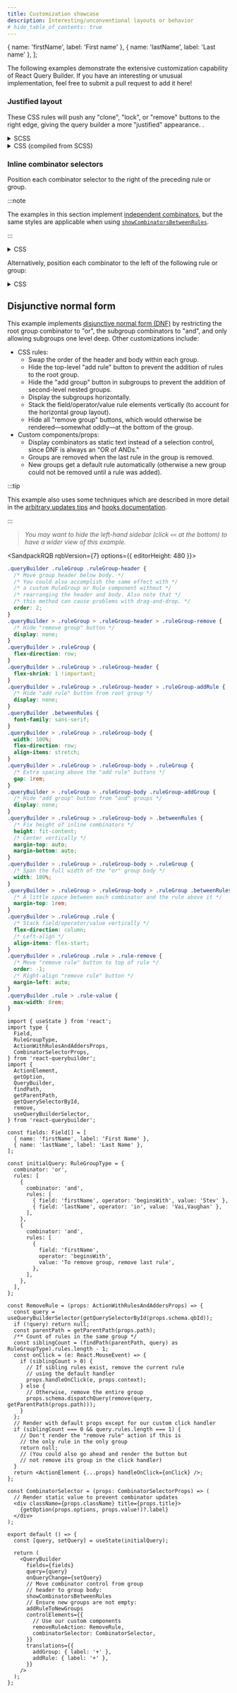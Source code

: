 ```yaml
---
title: Customization showcase
description: Interesting/unconventional layouts or behavior
# hide_table_of_contents: true
---
```



  { name: 'firstName', label: 'First name' },
  { name: 'lastName', label: 'Last name' },
];

The following examples demonstrate the extensive customization capability of React Query Builder. If you have an interesting or unusual implementation, feel free to submit a pull request to add it here!

### Justified layout

These CSS rules will push any "clone", "lock", or "remove" buttons to the right edge, giving the query builder a more "justified" appearance. <DemoLink option="justifiedLayout" text="The demo has an option to enable this technique" />.

<details>
  <summary>SCSS</summary>

```scss
.queryBuilder {
  .ruleGroup-addGroup {
    & + button.ruleGroup-cloneGroup,
    & + button.ruleGroup-lock,
    & + button.ruleGroup-remove {
      margin-left: auto !important;
    }
  }
  .rule-operators,
  .rule-value {
    & + button.rule-cloneRule,
    & + button.rule-lock,
    & + button.rule-remove {
      margin-left: auto !important;
    }
  }
}
```

</details>

<details>
  <summary>CSS (compiled from SCSS)</summary>

```css
.queryBuilder .ruleGroup-addGroup + button.ruleGroup-cloneGroup,
.queryBuilder .ruleGroup-addGroup + button.ruleGroup-lock,
.queryBuilder .ruleGroup-addGroup + button.ruleGroup-remove,
.queryBuilder .rule-operators + button.rule-cloneRule,
.queryBuilder .rule-operators + button.rule-lock,
.queryBuilder .rule-operators + button.rule-remove,
.queryBuilder .rule-value + button.rule-cloneRule,
.queryBuilder .rule-value + button.rule-lock,
.queryBuilder .rule-value + button.rule-remove {
  margin-left: auto !important;
}
```

</details>

<BrowserWindow>
  <div className="justifiedLayout">
    <QueryBuilderEmbed
      fields={fields}
      showLockButtons
      showCloneButtons
      defaultQuery={{
        combinator: 'and',
        rules: [
          { field: 'firstName', operator: 'beginsWith', value: 'Stev' },
          {
            combinator: 'or',
            rules: [
              { field: 'lastName', operator: '=', value: 'Vai' },
              { field: 'lastName', operator: '=', value: 'Vaughan' },
              { field: 'lastName', operator: '=', value: 'Martin' },
            ],
          },
          { field: 'firstName', operator: 'null', value: null },
        ],
      }}
    />
  </div>
</BrowserWindow>

### Inline combinator selectors

Position each combinator selector to the right of the preceding rule or group.

:::note

The examples in this section implement [independent combinators](../components/querybuilder#independent-combinators), but the same styles are applicable when using [`showCombinatorsBetweenRules`](../components/querybuilder#showcombinatorsbetweenrules).

:::

<details>
  <summary>CSS</summary>

```css
.ruleGroup-body {
  /* Override the default flex layout */
  display: grid !important;
  /* Allow the left-hand column (the rule/subgroup) to expand as needed */
  /* Collapse the right-hand column (the combinator) to the width of the content */
  grid-template-columns: auto min-content;
  /* Keep the combinator aligned with the bottom of the rule/subgroup */
  align-items: end;
}
```

</details>

<BrowserWindow>
  <QueryBuilderEmbed
    fields={fields}
    controlClassnames={{ body: 'inline-indycomb' }}
    defaultQuery={{
      rules: [
        { field: 'firstName', operator: 'beginsWith', value: 'Stev' },
        'and',
        {
          rules: [
            { field: 'lastName', operator: '=', value: 'Vai' },
            'or',
            { field: 'lastName', operator: '=', value: 'Vaughan' },
            'or',
            { field: 'lastName', operator: '=', value: 'Martin' },
          ],
        },
        'or',
        { field: 'firstName', operator: 'null', value: null },
      ],
    }}
  />
</BrowserWindow>

Alternatively, position each combinator to the left of the following rule or group:

<details>
  <summary>CSS</summary>

```css
.ruleGroup-body {
  /* Override the default flex layout */
  display: grid !important;
  /* Allow the right-hand column (the rule/subgroup) to expand as needed */
  /* Collapse the left-hand column (the combinator) to the width of the content */
  grid-template-columns: min-content auto;
  /* Keep the combinator aligned with the top of the rule/subgroup */
  align-items: start;
}

/* Indent the first rule/subgroup since it has no preceding combinator */
.ruleGroup-body > .rule:first-child:not(:only-child),
.ruleGroup-body > .ruleGroup:first-child:not(:only-child) {
  grid-column-start: 2;
}
```

</details>

<BrowserWindow>
  <QueryBuilderEmbed
    fields={fields}
    controlClassnames={{ body: 'inline-indycomb-left' }}
    defaultQuery={{
      rules: [
        { field: 'firstName', operator: 'beginsWith', value: 'Stev' },
        'and',
        {
          rules: [
            { field: 'lastName', operator: '=', value: 'Vai' },
            'or',
            { field: 'lastName', operator: '=', value: 'Vaughan' },
            'or',
            { field: 'lastName', operator: '=', value: 'Martin' },
          ],
        },
        'or',
        { field: 'firstName', operator: 'null', value: null },
      ],
    }}
  />
</BrowserWindow>

## Disjunctive normal form

This example implements [disjunctive normal form (DNF)](https://en.wikipedia.org/wiki/Disjunctive_normal_form) by restricting the root group combinator to "or", the subgroup combinators to "and", and only allowing subgroups one level deep. Other customizations include:

- CSS rules:
  - Swap the order of the header and body within each group.
  - Hide the top-level "add rule" button to prevent the addition of rules to the root group.
  - Hide the "add group" button in subgroups to prevent the addition of second-level nested groups.
  - Display the subgroups horizontally.
  - Stack the field/operator/value rule elements vertically (to account for the horizontal group layout).
  - Hide all "remove group" buttons, which would otherwise be rendered—somewhat oddly—at the bottom of the group.
- Custom components/props:
  - Display combinators as static text instead of a selection control, since DNF is always an "OR of ANDs."
  - Groups are removed when the last rule in the group is removed.
  - New groups get a default rule automatically (otherwise a new group could not be removed until a rule was added).

:::tip

This example also uses some techniques which are described in more detail in the [arbitrary updates tips](./arbitrary-updates) and [hooks documentation](../utils/hooks#usequerybuilderselector).

:::

> _You may want to hide the left-hand sidebar (click `<<` at the bottom) to have a wider view of this example._

<SandpackRQB rqbVersion={7} options={{ editorHeight: 480 }}>

```css
.queryBuilder .ruleGroup .ruleGroup-header {
  /* Move group header below body. */
  /* You could also accomplish the same effect with */
  /* a custom RuleGroup or Rule component without */
  /* rearranging the header and body. Also note that */
  /* this method can cause problems with drag-and-drop. */
  order: 2;
}
.queryBuilder > .ruleGroup > .ruleGroup-header > .ruleGroup-remove {
  /* Hide "remove group" button */
  display: none;
}
.queryBuilder > .ruleGroup {
  flex-direction: row;
}
.queryBuilder > .ruleGroup > .ruleGroup-header {
  flex-shrink: 1 !important;
}
.queryBuilder > .ruleGroup > .ruleGroup-header > .ruleGroup-addRule {
  /* Hide "add rule" button from root group */
  display: none;
}
.queryBuilder .betweenRules {
  font-family: sans-serif;
}
.queryBuilder > .ruleGroup > .ruleGroup-body {
  width: 100%;
  flex-direction: row;
  align-items: stretch;
}
.queryBuilder > .ruleGroup > .ruleGroup-body > .ruleGroup {
  /* Extra spacing above the "add rule" buttons */
  gap: 1rem;
}
.queryBuilder > .ruleGroup > .ruleGroup-body .ruleGroup-addGroup {
  /* Hide "add group" button from "and" groups */
  display: none;
}
.queryBuilder > .ruleGroup > .ruleGroup-body > .betweenRules {
  /* Fix height of inline combinators */
  height: fit-content;
  /* Center vertically */
  margin-top: auto;
  margin-bottom: auto;
}
.queryBuilder > .ruleGroup > .ruleGroup-body > .ruleGroup {
  /* Span the full width of the "or" group body */
  width: 100%;
}
.queryBuilder > .ruleGroup > .ruleGroup-body > .ruleGroup .betweenRules {
  /* A little space between each combinator and the rule above it */
  margin-top: 1rem;
}
.queryBuilder > .ruleGroup .rule {
  /* Stack field/operator/value vertically */
  flex-direction: column;
  /* Left-align */
  align-items: flex-start;
}
.queryBuilder > .ruleGroup .rule > .rule-remove {
  /* Move "remove rule" button to top of rule */
  order: -1;
  /* Right-align "remove rule" button */
  margin-left: auto;
}
.queryBuilder .rule > .rule-value {
  max-width: 8rem;
}
```

```tsx
import { useState } from 'react';
import type {
  Field,
  RuleGroupType,
  ActionWithRulesAndAddersProps,
  CombinatorSelectorProps,
} from 'react-querybuilder';
import {
  ActionElement,
  getOption,
  QueryBuilder,
  findPath,
  getParentPath,
  getQuerySelectorById,
  remove,
  useQueryBuilderSelector,
} from 'react-querybuilder';

const fields: Field[] = [
  { name: 'firstName', label: 'First Name' },
  { name: 'lastName', label: 'Last Name' },
];

const initialQuery: RuleGroupType = {
  combinator: 'or',
  rules: [
    {
      combinator: 'and',
      rules: [
        { field: 'firstName', operator: 'beginsWith', value: 'Stev' },
        { field: 'lastName', operator: 'in', value: 'Vai,Vaughan' },
      ],
    },
    {
      combinator: 'and',
      rules: [
        {
          field: 'firstName',
          operator: 'beginsWith',
          value: 'To remove group, remove last rule',
        },
      ],
    },
  ],
};

const RemoveRule = (props: ActionWithRulesAndAddersProps) => {
  const query = useQueryBuilderSelector(getQuerySelectorById(props.schema.qbId));
  if (!query) return null;
  const parentPath = getParentPath(props.path);
  /** Count of rules in the same group */
  const siblingCount = (findPath(parentPath, query) as RuleGroupType).rules.length - 1;
  const onClick = (e: React.MouseEvent) => {
    if (siblingCount > 0) {
      // If sibling rules exist, remove the current rule
      // using the default handler
      props.handleOnClick(e, props.context);
    } else {
      // Otherwise, remove the entire group
      props.schema.dispatchQuery(remove(query, getParentPath(props.path)));
    }
  };
  // Render with default props except for our custom click handler
  if (siblingCount === 0 && query.rules.length === 1) {
    // Don't render the "remove rule" action if this is
    // the only rule in the only group
    return null;
    // (You could also go ahead and render the button but
    // not remove its group in the click handler)
  }
  return <ActionElement {...props} handleOnClick={onClick} />;
};

const CombinatorSelector = (props: CombinatorSelectorProps) => (
  // Render static value to prevent combinator updates
  <div className={props.className} title={props.title}>
    {getOption(props.options, props.value!)?.label}
  </div>
);

export default () => {
  const [query, setQuery] = useState(initialQuery);

  return (
    <QueryBuilder
      fields={fields}
      query={query}
      onQueryChange={setQuery}
      // Move combinator control from group
      // header to group body:
      showCombinatorsBetweenRules
      // Ensure new groups are not empty:
      addRuleToNewGroups
      controlElements={{
        // Use our custom components
        removeRuleAction: RemoveRule,
        combinatorSelector: CombinatorSelector,
      }}
      translations={{
        addGroup: { label: '+' },
        addRule: { label: '+' },
      }}
    />
  );
};
```

</SandpackRQB>
